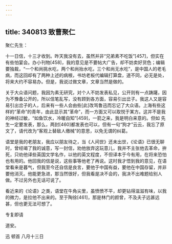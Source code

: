 ```yaml
---
---
---
```

title: 340813 致曹聚仁
---




聚仁先生：

十一日信，十三才收到。昨天我没有去，虽然并非“兄弟素不吃饭”[457]，但实在有些怕宴会。办小刊物[458]，我的意见是不要帖大广告，却不妨卖好货色；编辑要独裁，“一个和尚挑水吃，两个和尚抬水吃，三个和尚无水吃”，是中国人的老毛病，而这回却有了两种上述的病根，书坊老板代编辑打算盘，道不同，必无是处，将来大约不容易办。但是，我说过做文章，文章当然是做的。

关于大众语问题，我因为素无研究，对个人不妨发表私见，公开则有一点踌躇，因为不豫备公开的，所以信笔乱写，没有顾到各方面，容易引出岔子。我这人又是容易引出岔子的人，后来有一些人会由些[此]改骂鲁迅而忘记了大众语。上海有些这样的“革命”的青年，由此显示其“革命”，而一方面又可以取悦于某方。这并不是我的神经过敏，“如鱼饮水，冷暖自知”[459]，一箭之来，我是明白来意的。但如 先生一定要发表，那么，两封[460]都发表也可以，但有一句“狗才”云云，我忘了原文了，请代改为“客观上替敌人缴械”的意思，以免无谓的纠葛。

语堂是我的老朋友，我应以朋友待之，当《人间世》还未出世，《论语》已很无聊时，曾经竭了我的诚意，写一封信，劝他放弃这玩意儿，我并不主张他去革命，拚死，只劝他译些英国文学名作，以他的英文程度，不但译本于今有用，在将来恐怕也有用的。他回我的信是说，这些事等他老了再说。这时我才悟到我的意见，在语堂看来是暮气，但我至今还自信是良言，要他于中国有益，要他在中国存留，并非要他消灭。他能更急进，那当然很好，但我看是决不会的，我决不出难题给别人做。不过另外也无话可说了。

看近来的《论语》之类，语堂在牛角尖里，虽愤愤不平，却更钻得滋滋有味，以我的微力，是拉他不出来的。至于陶徐[461]，那是林门的颜曾，不及夫子远甚远甚，但也更无法可想了。

专复即请

道安。

迅 顿首 八月十三日